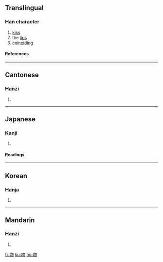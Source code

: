 ==Translingual==
===Han character===
{{Han char|rn=30|rad=口|as=04|sn=7|four=6702<sub>0</sub>|canj=口心竹竹 (RPHH)}}
# [[kiss]]
# the [[lip]]s
# [[coinciding]]
====References====
{{Han ref|kx=0179.150|dkj=03375|dj=0397.090|hdz=10593.010|uh=543B|ud=21563|bh=A76B|bd=42859}}
----
==Cantonese==
===Hanzi===
{{yue-hanzi|jyut=|y=man5}}
# {{defn|Cantonese}}
----
==Japanese==

===Kanji===
{{ja-kanji|grade=|rs=口04}}
# {{defn|Japanese}} 
====Readings====
{{ja-readings|on=[[ふん]] (fun), [[ぶん]] (bun)|kun=[[くちさき]] (kuchisaki)}}
----
==Korean==
===Hanja===
{{ko-hanja|hangeul=[[문]]|rv=mun|mr=mun}}
# {{defn|Korean}}
----
==Mandarin==
===Hanzi===
{{cmn-hanzi|pin=[[wěn]] ([[wen3]])|wg=wen<sup>3</sup>}}
# {{defn|Mandarin}}

[[fr:吻]]
[[ku:吻]]
[[hu:吻]]